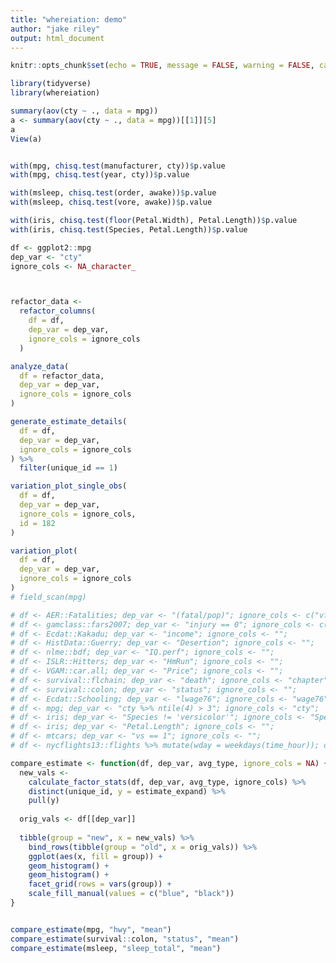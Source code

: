 ```yaml
---
title: "whereiation: demo"
author: "jake riley"
output: html_document
---
```


```r
knitr::opts_chunk$set(echo = TRUE, message = FALSE, warning = FALSE, cache = T, comment = "")
```

```r
library(tidyverse)
library(whereiation)
```

```r
summary(aov(cty ~ ., data = mpg))
a <- summary(aov(cty ~ ., data = mpg))[[1]][5]
a
View(a)


with(mpg, chisq.test(manufacturer, cty))$p.value
with(mpg, chisq.test(year, cty))$p.value

with(msleep, chisq.test(order, awake))$p.value
with(msleep, chisq.test(vore, awake))$p.value

with(iris, chisq.test(floor(Petal.Width), Petal.Length))$p.value
with(iris, chisq.test(Species, Petal.Length))$p.value

df <- ggplot2::mpg
dep_var <- "cty"
ignore_cols <- NA_character_



refactor_data <-
  refactor_columns(
    df = df,
    dep_var = dep_var,
    ignore_cols = ignore_cols
  )

analyze_data(
  df = refactor_data,
  dep_var = dep_var,
  ignore_cols = ignore_cols
)

generate_estimate_details(
  df = df,
  dep_var = dep_var,
  ignore_cols = ignore_cols
) %>%
  filter(unique_id == 1)

variation_plot_single_obs(
  df = df,
  dep_var = dep_var,
  ignore_cols = ignore_cols,
  id = 182
)

variation_plot(
  df = df,
  dep_var = dep_var,
  ignore_cols = ignore_cols
)
# field_scan(mpg)
```


```r
# df <- AER::Fatalities; dep_var <- "(fatal/pop)"; ignore_cols <- c("vfatcount", "Obs.", "casenum");
# df <- gamclass::fars2007; dep_var <- "injury == 0"; ignore_cols <- c("vfatcount", "Obs.", "casenum");
# df <- Ecdat::Kakadu; dep_var <- "income"; ignore_cols <- "";
# df <- HistData::Guerry; dep_var <- "Desertion"; ignore_cols <- "";
# df <- nlme::bdf; dep_var <- "IQ.perf"; ignore_cols <- "";
# df <- ISLR::Hitters; dep_var <- "HmRun"; ignore_cols <- "";
# df <- VGAM::car.all; dep_var <- "Price"; ignore_cols <- "";
# df <- survival::flchain; dep_var <- "death"; ignore_cols <- "chapter";
# df <- survival::colon; dep_var <- "status"; ignore_cols <- "";
# df <- Ecdat::Schooling; dep_var <- "lwage76"; ignore_cols <- "wage76";
# df <- mpg; dep_var <- "cty %>% ntile(4) > 3"; ignore_cols <- "cty";
# df <- iris; dep_var <- "Species != 'versicolor'"; ignore_cols <- "Species";
# df <- iris; dep_var <- "Petal.Length"; ignore_cols <- "";
# df <- mtcars; dep_var <- "vs == 1"; ignore_cols <- "";
# df <- nycflights13::flights %>% mutate(wday = weekdays(time_hour)); dep_var <- "dep_delay"; ignore_cols <- c("arr_delay", "dep_time","year", "tailnum", "time_hour");
```

```r
compare_estimate <- function(df, dep_var, avg_type, ignore_cols = NA) {
  new_vals <- 
    calculate_factor_stats(df, dep_var, avg_type, ignore_cols) %>% 
    distinct(unique_id, y = estimate_expand) %>% 
    pull(y)
  
  orig_vals <- df[[dep_var]]
  
  tibble(group = "new", x = new_vals) %>% 
    bind_rows(tibble(group = "old", x = orig_vals)) %>% 
    ggplot(aes(x, fill = group)) +
    geom_histogram() +
    geom_histogram() +
    facet_grid(rows = vars(group)) +
    scale_fill_manual(values = c("blue", "black"))
}


compare_estimate(mpg, "hwy", "mean")
compare_estimate(survival::colon, "status", "mean")
compare_estimate(msleep, "sleep_total", "mean")
```


